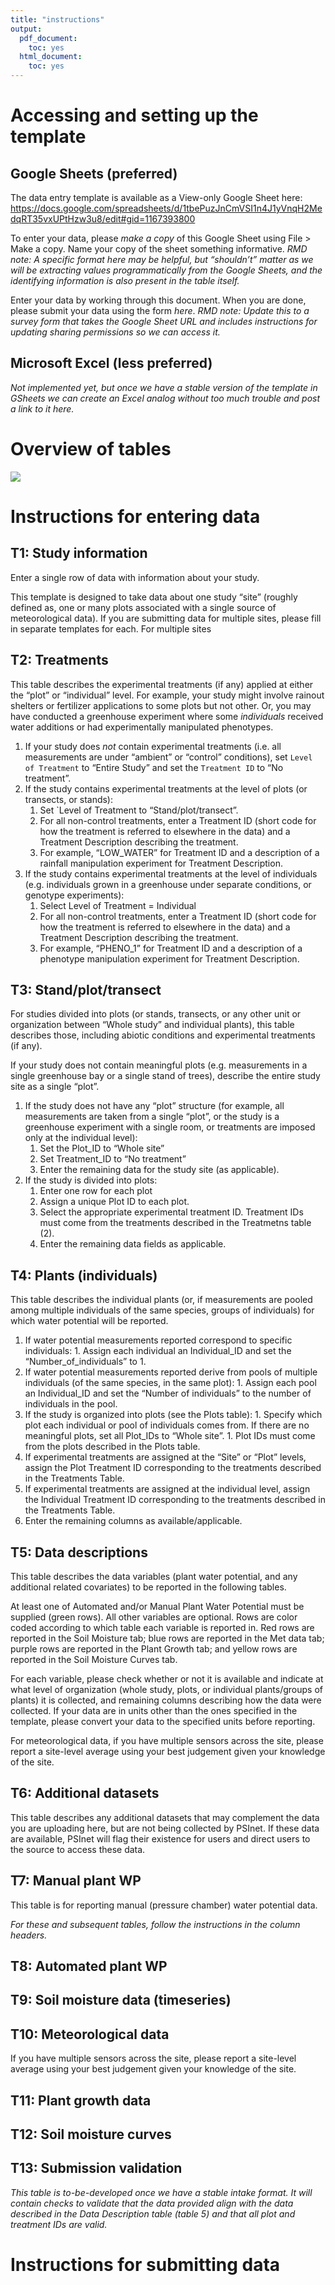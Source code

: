 ```yaml
---
title: "instructions"
output:
  pdf_document:
    toc: yes
  html_document:
    toc: yes
---
```


\newpage

# Accessing and setting up the template

## Google Sheets (preferred)

The data entry template is available as a View-only Google Sheet here: <https://docs.google.com/spreadsheets/d/1tbePuzJnCmVSI1n4J1yVnqH2MedqRT35vxUPtHzw3u8/edit#gid=1167393800>

To enter your data, please *make a copy* of this Google Sheet using File > Make a copy. Name your copy of the sheet something informative. _RMD note: A specific format here may be helpful, but "shouldn't" matter as we will be extracting values programmatically from the Google Sheets, and the identifying information is also present in the table itself._

Enter your data by working through this document. When you are done, please submit your data using the form *here*. _RMD note: Update this to a survey form that takes the Google Sheet URL and includes instructions for updating sharing permissions so we can access it._

## Microsoft Excel (less preferred)

_Not implemented yet, but once we have a stable version of the template in GSheets we can create an Excel analog without too much trouble and post a link to it here._

\newpage

# Overview of tables

![](Template_flowchart-for_users.jpg)

\newpage

# Instructions for entering data

## T1: Study information

Enter a single row of data with information about your study.

This template is designed to take data about one study "site" (roughly defined as, one or many plots associated with a single source of meteorological data). If you are submitting data for multiple sites, please fill in separate templates for each. For multiple sites 

## T2: Treatments

This table describes the experimental treatments (if any) applied at either the "plot" or "individual" level. For example, your study might involve rainout shelters or fertilizer applications to some plots but not other. Or, you may have conducted a greenhouse experiment where some _individuals_ received water additions or had experimentally manipulated phenotypes.

1. If your study does *not* contain experimental treatments (i.e. all measurements are under "ambient" or "control" conditions), set `Level of Treatment` to "Entire Study" and set the `Treatment ID` to "No treatment".
2. If the study contains experimental treatments at the level of plots (or transects, or stands):
    1. Set `Level of Treatment to "Stand/plot/transect".
    2. For all non-control treatments, enter a Treatment ID (short code for how the treatment is referred to elsewhere in the data) and a Treatment Description describing the treatment.
    3. For example, “LOW_WATER” for Treatment ID and a description of a rainfall manipulation experiment for Treatment Description.
3. If the study contains experimental treatments at the level of individuals (e.g. individuals grown in a greenhouse under separate conditions, or genotype experiments):
    1. Select Level of Treatment = Individual
    2. For all non-control treatments, enter a Treatment ID (short code for how the treatment is referred to elsewhere in the data) and a Treatment Description describing the treatment.
    3. For example, “PHENO_1” for Treatment ID and a description of a phenotype manipulation experiment for Treatment Description.


## T3: Stand/plot/transect

For studies divided into plots (or stands, transects, or any other unit or organization between "Whole study" and individual plants), this table describes those, including abiotic conditions and experimental treatments (if any). 

If your study does not contain meaningful plots (e.g. measurements in a single greenhouse bay or a single stand of trees), describe the entire study site as a single "plot".

1. If the study does not have any “plot” structure (for example, all measurements are taken from a single “plot”, or the study is a greenhouse experiment with a single room, or treatments are imposed only at the individual level):
   1. Set the Plot_ID to "Whole site"
   2. Set Treatment_ID to “No treatment"
   3. Enter the remaining data for the study site (as applicable).
2. If the study is divided into plots:
    1. Enter one row for each plot
    1. Assign a unique Plot ID to each plot.
    1. Select the appropriate experimental treatment ID. Treatment IDs must come from the treatments described in the Treatmetns table (2).
    2. Enter the remaining data fields as applicable. 

## T4: Plants (individuals)

This table describes the individual plants (or, if measurements are pooled among multiple individuals of the same species, groups of individuals) for which water potential will be reported.

1. If water potential measurements reported correspond to specific individuals:
         1. Assign each individual an Individual_ID and set the “Number_of_individuals” to 1.
2. If water potential measurements reported derive from pools of multiple individuals (of the same species, in the same plot):
         1. Assign each pool an Individual_ID and set the “Number of individuals” to the number of individuals in the pool.
3. If the study is organized into plots (see the Plots table):
        1. Specify which plot each individual or pool of individuals comes from. If there are no meaningful plots, set all Plot_IDs to "Whole site".
        1. Plot IDs must come from the plots described in the Plots table.
4. If experimental treatments are assigned at the “Site” or “Plot” levels, assign the Plot Treatment ID corresponding to the treatments described in the Treatments Table.
5. If experimental treatments are assigned at the individual level, assign the Individual Treatment ID corresponding to the treatments described in the Treatments Table.
5. Enter the remaining columns as available/applicable.


## T5: Data descriptions

This table describes the data variables (plant water potential, and any additional related covariates) to be reported in the following tables.

At least one of Automated and/or Manual Plant Water Potential must be supplied (green rows). All other variables are optional. Rows are color coded according to which table each variable is reported in. Red rows are reported in the Soil Moisture tab; blue rows are reported in the Met data tab; purple rows are reported in the Plant Growth tab; and yellow rows are reported in the Soil Moisture Curves tab.

For each variable, please check whether or not it is available and indicate at what level of organization (whole study, plots, or individual plants/groups of plants) it is collected, and remaining columns describing how the data were collected. If your data are in units other than the ones specified in the template, please convert your data to the specified units before reporting. 

For meteorological data, if you have multiple sensors across the site, please report a site-level average using your best judgement given your knowledge of the site. 

## T6: Additional datasets

This table describes any additional datasets that may complement the data you are uploading here, but are not being collected by PSInet. If these data are available, PSInet will flag their existence for users and direct users to the source to access these data.

## T7: Manual plant WP

This table is for reporting manual (pressure chamber) water potential data. 

_For these and subsequent tables, follow the instructions in the column headers._

## T8: Automated plant WP

## T9: Soil moisture data (timeseries)

## T10: Meteorological data

If you have multiple sensors across the site, please report a site-level average using your best judgement given your knowledge of the site. 

## T11: Plant growth data

## T12: Soil moisture curves

## T13: Submission validation

_This table is to-be-developed once we have a stable intake format. It will contain checks to validate that the data provided align with the data described in the Data Description table (table 5) and that all plot and treatment IDs are valid._

# Instructions for submitting data
